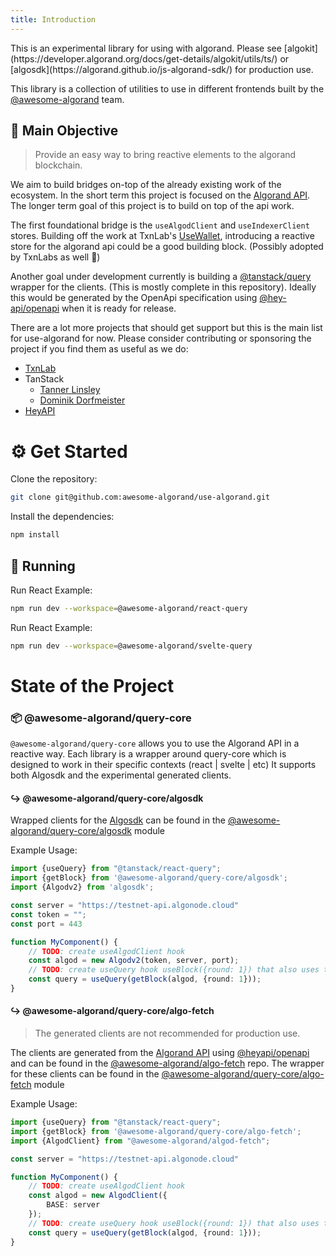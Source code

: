 ```yaml
---
title: Introduction
---
```




<Aside type="danger">
    This is an experimental library for using with algorand.
    Please see [algokit](https://developer.algorand.org/docs/get-details/algokit/utils/ts/) or [algosdk](https://algorand.github.io/js-algorand-sdk/) for production use.
</Aside>


This library is a collection of utilities to use in different frontends built by the [@awesome-algorand]() team.

## 🎯 Main Objective
> Provide an easy way to bring reactive elements to the algorand blockchain.

We aim to build bridges on-top of the already existing work of the ecosystem.
In the short term this project is focused on the [Algorand API](https://developer.algorand.org/docs/reference/rest-apis/algod/v2/).
The longer term goal of this project is to build on top of the api work.

The first foundational bridge is the `useAlgodClient` and `useIndexerClient` stores.
Building off the work at TxnLab's [UseWallet](https://txnlab.gitbook.io/use-wallet), introducing a reactive store for the algorand api could be a good building block.
(Possibly adopted by TxnLabs as well 🙏)

Another goal under development currently is building a [@tanstack/query](https://tanstack.com/query/latest) wrapper for the clients.
(This is mostly complete in this repository).
Ideally this would be generated by the OpenApi specification
using [@hey-api/openapi](https://heyapi.vercel.app/openapi-ts/tanstack-query.html)
when it is ready for release.


There are a lot more projects that should get support but this is the main list for use-algorand for now.
Please consider contributing or sponsoring the project if you find them as useful as we do:
- [TxnLab](https://github.com/sponsors/TxnLab)
- TanStack
    - [Tanner Linsley](https://github.com/sponsors/tannerlinsley)
    - [Dominik Dorfmeister](https://github.com/sponsors/TkDodo)
- [HeyAPI](https://heyapi.vercel.app/)

# ⚙️ Get Started

Clone the repository:
```bash
git clone git@github.com:awesome-algorand/use-algorand.git
```

Install the dependencies:
```bash
npm install
```
## 🚀 Running
Run React Example:
```bash
npm run dev --workspace=@awesome-algorand/react-query
```
Run React Example:
```bash
npm run dev --workspace=@awesome-algorand/svelte-query
```
# State of the Project

### 📦 @awesome-algorand/query-core
`@awesome-algorand/query-core` allows you to use the Algorand API in a reactive way.
Each library is a wrapper around query-core which is designed to work in their specific contexts (react | svelte | etc)
It supports both Algosdk and the experimental generated clients.

#### ↪️ @awesome-algorand/query-core/algosdk

Wrapped clients for the [Algosdk](https://algorand.github.io/js-algorand-sdk/) can be found in the [@awesome-algorand/query-core/algosdk](packages/query-core/src/algosdk) module

Example Usage:

```typescript jsx
import {useQuery} from "@tanstack/react-query";
import {getBlock} from '@awesome-algorand/query-core/algosdk';
import {Algodv2} from 'algosdk';

const server = "https://testnet-api.algonode.cloud"
const token = "";
const port = 443

function MyComponent() {
    // TODO: create useAlgodClient hook
    const algod = new Algodv2(token, server, port);
    // TODO: create useQuery hook useBlock({round: 1}) that also uses the useAlgodClient hook
    const query = useQuery(getBlock(algod, {round: 1}));
}
```

#### ↪️ @awesome-algorand/query-core/algo-fetch
>The generated clients are not recommended for production use.

The clients are generated from the [Algorand API](https://developer.algorand.org/docs/reference/rest-apis/algod/v2/)
using [@heyapi/openapi](https://heyapi.vercel.app/)
and can be found in the [@awesome-algorand/algo-fetch](https://github.com/awesome-algorand/algo-fetch) repo.
The wrapper for these clients can be found in the [@awesome-algorand/query-core/algo-fetch](packages/query-core/src/algo-fetch) module

Example Usage:

```typescript jsx
import {useQuery} from "@tanstack/react-query";
import {getBlock} from '@awesome-algorand/query-core/algo-fetch';
import {AlgodClient} from "@awesome-algorand/algod-fetch";

const server = "https://testnet-api.algonode.cloud"

function MyComponent() {
    // TODO: create useAlgodClient hook
    const algod = new AlgodClient({
        BASE: server
    });
    // TODO: create useQuery hook useBlock({round: 1}) that also uses the useAlgodClient hook
    const query = useQuery(getBlock(algod, {round: 1}));
}
```

